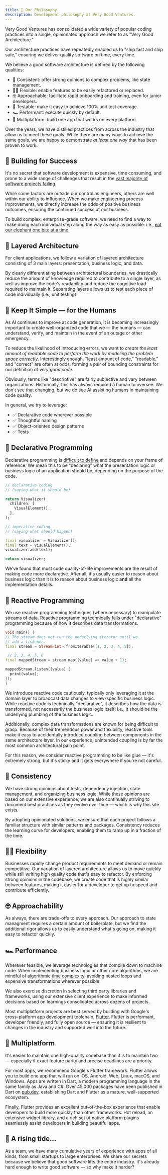 ```yaml
---
title: 🦄 Our Philosophy
description: Development philosophy at Very Good Ventures.
---
```



Very Good Ventures has consolidated a wide variety of popular coding practices into a single, opinionated approach we refer to as "Very Good Architecture."

Our architecture practices have repeatedly enabled us to "ship fast and ship safe," ensuring we deliver quality software on time, every time.

We believe a good software architecture is defined by the following qualities:

- 💪 Consistent: offer strong opinions to complex problems, like state management.
- 🧘‍♀️ Flexible: enable features to be easily refactored or replaced.
- 🤓 Approachable: facilitate rapid onboarding and training, even for junior developers.
- 🧪 Testable: make it easy to achieve 100% unit test coverage.
- 🏎️ Performant: execute quickly by default.
- 📱 Multiplatform: build one app that works on every platform.

Over the years, we have distilled practices from across the industry that allow us to meet these goals. While there are many ways to achieve the same goals, we are happy to demonstrate _at least one way_ that has been proven to work.

## 🏁 Building for Success

It's no secret that software development is expensive, time consuming, and prone to a wide range of challenges that result in the [vast majority of software projects failing][software-project-failure-factors].

While some factors are outside our control as engineers, others are well within our ability to influence. When we make engineering process improvements, we directly increase the odds of positive business outcomes, ensuring the continued success of our business.

To build complex, enterprise-grade software, we need to find a way to make doing each individual step along the way as easy as possible: i.e., [eat our elephant one bite at a time][eating-an-elephant].

## 🍰 Layered Architecture

For client applications, we follow a variation of layered architecture consisting of 3 main layers: presentation, business logic, and data.

By clearly differentiating between architectural boundaries, we drastically reduce the amount of knowledge required to contribute to a single layer, as well as improve the code's readability and reduce the cognitive load required to maintain it. Separating layers allows us to test each piece of code individually (i.e., unit testing).

## 🤖 Keep It Simple — for the Humans

As AI continues to improve at code generation, it is becoming increasingly important to create well-organized code that we — the humans — can understand, verify, and maintain in the event of an outage or other emergency.

To reduce the likelihood of introducing errors, we want to _create the least amount of readable code to perform the work by modeling the problem space [correctly][correctness]_. Interestingly enough, "least amount of code," "readable," and "correct" are often at odds, forming a pair of bounding constraints for our definition of _very good code_.

<Diagram
  light={goodCodeLight}
  dark={goodCodeDark}
  alt="Good code is a product of competing constraints: minimal, correct, and descriptive."
/>

Obviously, terms like "descriptive" are fairly subjective and vary between organizations. Historically, this has always required a human to oversee. We don't see that changing, but we do see AI assisting humans in maintaining code quality.

In general, we try to leverage:

- ✅ Declarative code wherever possible
- ✅ Thoughtful naming
- ✅ Object-oriented design patterns
- ✅ Tests

## 📜 Declarative Programming

Declarative programming is [difficult to define][declarative] and depends on your frame of reference. We mean this to be "declaring" what the presentation logic or business logic of an application should be, depending on the purpose of the code.

<Tabs>
  <TabItem label="Declarative">

```dart
// declarative coding
// (saying what it should be)

return Visualizer(
  children: [
    VisualElement(),
  ],
);
```

  </TabItem>
  <TabItem label="Imperative">
  
  ```dart
  // imperative coding
  // (saying what should happen)

final visualizer = Visualizer();
final text = VisualElement();
visualizer.add(text);

return visualizer;

````

</TabItem>
</Tabs>

We've found that most code quality-of-life improvements are the result of making code more declarative. After all, it's usually easier to reason about business logic than it is to reason about business logic **and** all the implementation details.

## 🧨 Reactive Programming

We use reactive programming techniques (where necessary) to manipulate streams of data. Reactive programming technically falls under "declarative" programming because of how it describes data transformations.

```dart
void main() {
// The stream does not run the underlying iterator until we
// add a listener.
final stream = Stream<int>.fromIterable([1, 2, 3, 4, 5]);

 // 2, 3, 4, 5, 6
final mappedStream = stream.map((value) => value + 1);

mappedStream.listen((value) {
  print(value);
});
}

````

<Aside type="caution">
We introduce reactive code cautiously, typically only leveraging it at the domain layer to broadcast data changes to view-specific business logic. While reactive code is technically "declarative", it describes how the data is transformed, not necessarily the business logic itself: i.e., it should be the underlying plumbing of the business logic.

Additionally, complex data transformations are known for being difficult to grasp. Because of their tremendous power and flexibility, reactive tools make it easy to accidentally introduce coupling between components in the same architecture layer. In our experience, unintended coupling is by far the most common architectural pain point.

For this reason, we consider reactive programming to be like glue — it's extremely strong, but it's sticky and it gets everywhere if you're not careful.

</Aside>

## 💪 Consistency

We have strong opinions about tests, dependency injection, state management, and organizing business logic. While these opinions are based on our extensive experience, we are also continually striving to document best practices as they evolve over time — which is why this site exists.

By adopting opinionated solutions, we ensure that each project follows a familiar structure with similar patterns and packages. Consistency reduces the learning curve for developers, enabling them to ramp up in a fraction of the time.

## 🧘‍♀️ Flexibility

Businesses rapidly change product requirements to meet demand or remain competitive. Our variation of layered architecture allows us to move quickly while still writing high quality code that's easy to refactor. By enforcing strong opinions in the codebase, we create code that is highly similar between features, making it easier for a developer to get up to speed and contribute efficiently.

## 🤓 Approachability

As always, there are trade-offs to every approach. Our approach to state managment requires a certain amount of boilerplate, but we find the additional rigor allows us to easily understand what's going on, making it easy to refactor quickly.

## 🏎️ Performance

Wherever feasible, we leverage technologies that compile down to machine code. When implementing business logic or other core algorithms, we are mindful of algorithmic [time complexity][time-complexity], avoiding nested loops and expensive transformations wherever possible.

We also exercise discretion in selecting third party libraries and frameworks, using our extensive client experience to make informed decisions based on learnings consolidated across dozens of projects.

Most multiplatform projects are best served by building with Google's cross-platform app development toolchain, [Flutter]. Flutter is performant, developer friendly, and fully open source — ensuring it is resilient to changes in the industry and supported well into the future.

## 📱 Multiplatform

It's easier to maintain one high-quality codebase than it is to maintain two — especially if exact feature parity and precise deadlines are a priority.

For most apps, we recommend Google's Flutter framework. Flutter allows you to build one app that will run on iOS, Android, Web, Linux, macOS, and Windows. Apps are written in Dart, a modern programming language in the same family as Java and C#. Over 45,000 packages have been published in Dart on [pub.dev], establishing Dart and Flutter as a mature, well-supported ecosystem.

Finally, Flutter provides an excellent out-of-the-box experience that enable developers to build more quickly than other frameworks. Hot reload, an extensive widget library, and a rich set of native platform plugins seamlessly assist developers in building beautiful apps.

## 🎉 A rising tide...

As a team, we have many cumulative years of experience with apps of all kinds, from small startups to large enterprises. We share our secrets because we believe that good software lifts the entire industry. It's already hard enough to write good software — so why make it harder?

[Flutter]: https://flutter.dev
[software-project-failure-factors]: https://www.academia.edu/23261973/What_factors_lead_to_software_project_failure
[eating-an-elephant]: https://www.mechanical-orchard.com/insights/how-to-eat-an-elephant
[correctness]: https://en.wikipedia.org/wiki/Correctness_(computer_science)
[declarative]: https://stackoverflow.com/a/15382180
[time-complexity]: https://en.wikipedia.org/wiki/Time_complexity
[pub.dev]: https://pub.dev
